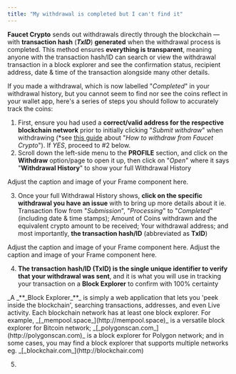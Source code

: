 ```yaml
---
title: "My withdrawal is completed but I can't find it"
---
```


**Faucet Crypto** sends out withdrawals directly through the blockchain — with **transaction hash** (**_TxID_**) **generated** when the withdrawal process is completed. This method ensures **everything is transparent**, meaning anyone with the transaction hash/ID can search or view the withdrawal transaction in a block explorer and see the confirmation status, recipient address, date & time of the transaction alongside many other details.

If you made a withdrawal, which is now labelled "_Completed_" in your withdrawal history, but you cannot seem to find nor see the coins reflect in your wallet app, here's a series of steps you should follow to accurately track the coins:

1. First, ensure you had used a **correct/valid address for the respective blockchain network** prior to initially clicking "_Submit withdraw_" when withdrawing (\*see [this guide](https://faucetcrypto.mintlify.app/withdrawals/how-to-withdraw-from-faucetcrypto?) about "_How to withdraw from Faucet Crypto_"). If _YES_, proceed to #2 below.
2. Scroll down the left-side menu to the **PROFILE** section, and click on the **Withdraw** option/page to open it up, then click on "_Open_" where it says "**Withdrawal History**" to show your full Withdrawal History

<Frame>
  Adjust the caption and image of your Frame component here.
</Frame>

3. Once your full Withdrawal History shows, **click on the specific withdrawal you have an issue** with to bring up more details about it ie. Transaction flow from "_Submission_", "_Processing_" to "_Completed_" (including date & time stamps); Amount of Coins withdrawn and the equivalent crypto amount to be received; Your withdrawal address; and most importantly, **the transaction hash/ID** (abbreviated as **TxID**)

<Frame>
  Adjust the caption and image of your Frame component here.
</Frame>


<Frame>
  Adjust the caption and image of your Frame component here.
</Frame>

4. **The transaction hash/ID (TxID) is the single unique identifier to verify that your withdrawal was sent**, and it is what you will use in tracking your transaction on a **Block Explorer** to confirm with 100% certainty

<Tip>
  _A _**_Block Explorer_**_ is simply a web application that lets you 'peek inside the blockchain', searching transactions, addresses, and even Live activity. Each blockchain network has at least one block explorer. For example, _[_mempool.space_](http://mempool.space)_ is a versatile block explorer for Bitcoin network; _[_polygonscan.com_](http://polygonscan.com)_ is a block explorer for Polygon network; and in some cases, you may find a block explorer that supports multiple networks eg. _[_blockchair.com_](http://blockchair.com)
</Tip>

5. 